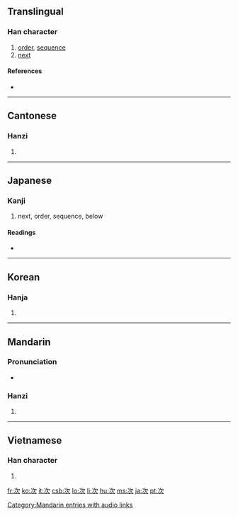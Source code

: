 ==Translingual==

===Han character===
{{Han char|rn=76|rad=欠|as=02|sn=6|four=3718<sub>2</sub>|canj=戈一弓人 (IMNO), 一一弓人 (MMNO)|ids=⿰[[冫]][[欠]]}}

# [[order]], [[sequence]]
# [[next]]

====References====
* {{Han ref|kx=0565.030|dkj=15992|dj=0954.010|hdz=32133.020|uh=6B21|ud=27425|bh=A6B8|bd=42680}}

----

==Cantonese==

===Hanzi===
{{yue-hanzi|jyut=|y=chi3}}

# {{defn|Cantonese|sort=欠02}}

----

==Japanese==

===Kanji===
{{ja-kanji|grade=3|rs=欠02}}

# next, order, sequence, below

====Readings====
* {{ja-readings|on=[[じ]] (ji), [[し]] (shi)|kun=[[つぐ]] ([[tsugu]]), [[つぎ]] ([[tsugi]])}}

----

==Korean==

===Hanja===
{{ko-hanja|hangeul=차|eumhun=|rv=cha|mr=ch'a|y=cha}}

# {{defn|Korean|sort=欠02}}

----

==Mandarin==

===Pronunciation===
*{{audio|zh-cì.ogg|audio}}

===Hanzi===
{{cmn-hanzi|pin=[[cì]] ([[ci4]]), [[zí1ci]] (zi1ci2)|wg=tz'u<sup>4</sup>, <sup>2</sup>}}

# {{defn|Mandarin|sort=欠02}}

[[Category:Mandarin entries with audio links]]

----

==Vietnamese==

===Han character===
{{vi-hantu|[[thứ]], [[thớ]]|rs=欠02}}

# {{defn|Vietnamese|sort=欠02}}

[[fr:次]]
[[ko:次]]
[[it:次]]
[[csb:次]]
[[lo:次]]
[[li:次]]
[[hu:次]]
[[ms:次]]
[[ja:次]]
[[pt:次]]